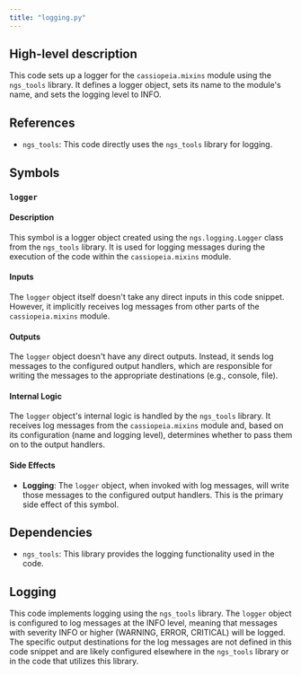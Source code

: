 ```yaml
---
title: "logging.py"
---
```


## High-level description
This code sets up a logger for the `cassiopeia.mixins` module using the `ngs_tools` library. It defines a logger object, sets its name to the module's name, and sets the logging level to INFO.

## References
- `ngs_tools`: This code directly uses the `ngs_tools` library for logging.

## Symbols
### `logger`
#### Description
This symbol is a logger object created using the `ngs.logging.Logger` class from the `ngs_tools` library. It is used for logging messages during the execution of the code within the `cassiopeia.mixins` module.

#### Inputs
The `logger` object itself doesn't take any direct inputs in this code snippet. However, it implicitly receives log messages from other parts of the `cassiopeia.mixins` module.

#### Outputs
The `logger` object doesn't have any direct outputs. Instead, it sends log messages to the configured output handlers, which are responsible for writing the messages to the appropriate destinations (e.g., console, file).

#### Internal Logic
The `logger` object's internal logic is handled by the `ngs_tools` library. It receives log messages from the `cassiopeia.mixins` module and, based on its configuration (name and logging level), determines whether to pass them on to the output handlers.

#### Side Effects
- **Logging**: The `logger` object, when invoked with log messages, will write those messages to the configured output handlers. This is the primary side effect of this symbol.

## Dependencies
- `ngs_tools`: This library provides the logging functionality used in the code.

## Logging
This code implements logging using the `ngs_tools` library. The `logger` object is configured to log messages at the INFO level, meaning that messages with severity INFO or higher (WARNING, ERROR, CRITICAL) will be logged. The specific output destinations for the log messages are not defined in this code snippet and are likely configured elsewhere in the `ngs_tools` library or in the code that utilizes this library.
